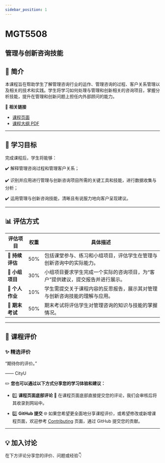 ```yaml
---
sidebar_position: 1
---
```


# MGT5508
## 管理与创新咨询技能

## **📘 简介**
本课程旨在帮助学生了解管理咨询行业的运作、管理咨询的过程、客户关系管理以及相关的技术和实践。学生将学习如何处理与管理和创新相关的咨询项目，掌握分析技能，提升在管理和创新问题上担任内外部顾问的能力。

🔗 **相关链接**
- [课程页面](https://www.cityu.edu.hk/catalogue/pg/202425/course/MGT5508.htm)
- [课程大纲 PDF](https://www.cityu.edu.hk/catalogue/pg/202425/course/MGT5508.pdf)

---

## **🎯 学习目标**

完成课程后，学生将能够：

✔️ 解释管理咨询过程和管理客户关系；

✔️ 识别并应用进行管理与创新咨询项目所需的关键工具和技能，进行数据收集与分析；

✔️ 运用管理与创新咨询技能，清晰且有说服力地向客户呈现建议。

---

## **📊 评估方式**

| **评估项目**           | **权重** | **具体描述**                                                                                       |
|-----------------------|---------|---------------------------------------------------------------------------------------------------|
| **📄 持续评估**        | 50%     | 包括课堂参与、练习和小组项目，评估学生在管理与创新咨询中的实际能力。                            |
| **📄 小组项目**        | 30%     | 小组项目要求学生完成一个实际的咨询项目，为“客户”提供建议，提交报告并进行展示。               |
| **📄 个人作业**        | 10%     | 学生需提交关于课程内容的反思报告，展示其对管理与创新咨询技能的理解与应用。                      |
| **📝 期末考试**        | 50%     | 期末考试将评估学生对管理咨询的知识与技能的掌握情况。                                            |

---

## **💬 课程评价**

### ✨ **精选评价**
<div className={commentStyles.commentBox}>
    <p className={commentStyles.commentText}>
        “期待你的评价。”
    </p>
    <p className={commentStyles.commentAuthor}>—— CityU</p>
</div>

✏️ **您也可以通过以下方式分享您的学习体验和建议：**

- 1️⃣ **课程页面底部评论**
💬 在课程页面底部直接提交您的评论，我们会审核后将其收录到网站中。

- 2️⃣ **GitHub 提交**
🌐 如果您希望更全面地分享课程评价，或希望修改或新增课程页面，欢迎参考 [Contributing](/contributing) 页面，通过 GitHub 提交您的贡献。


---

## **💡 加入讨论**

在下方评论分享您的评价、问题或经验👇
<Utterances />